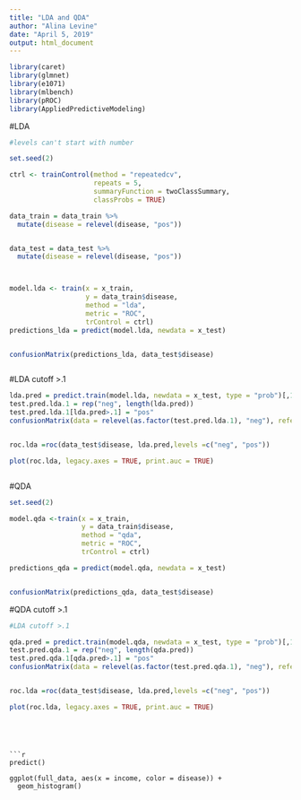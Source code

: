 ```yaml
---
title: "LDA and QDA"
author: "Alina Levine"
date: "April 5, 2019"
output: html_document
---
```




```r
library(caret)
library(glmnet)
library(e1071)
library(mlbench)
library(pROC)
library(AppliedPredictiveModeling)


```


#LDA

```r

#levels can't start with number

set.seed(2)

ctrl <- trainControl(method = "repeatedcv",
                     repeats = 5,
                     summaryFunction = twoClassSummary,
                     classProbs = TRUE)

data_train = data_train %>%
  mutate(disease = relevel(disease, "pos"))


data_test = data_test %>%
  mutate(disease = relevel(disease, "pos"))



model.lda <- train(x = x_train,
                   y = data_train$disease,
                   method = "lda",
                   metric = "ROC",
                   trControl = ctrl)
predictions_lda = predict(model.lda, newdata = x_test)


confusionMatrix(predictions_lda, data_test$disease)



```


#LDA cutoff >.1

```r
lda.pred = predict.train(model.lda, newdata = x_test, type = "prob")[,1]
test.pred.lda.1 = rep("neg", length(lda.pred))
test.pred.lda.1[lda.pred>.1] = "pos"
confusionMatrix(data = relevel(as.factor(test.pred.lda.1), "neg"), reference = data_test$disease, positive = "pos")


roc.lda =roc(data_test$disease, lda.pred,levels =c("neg", "pos"))

plot(roc.lda, legacy.axes = TRUE, print.auc = TRUE)



```


#QDA

```r

set.seed(2)

model.qda <-train(x = x_train,
                  y = data_train$disease,
                  method = "qda",
                  metric = "ROC",
                  trControl = ctrl)

predictions_qda = predict(model.qda, newdata = x_test)


confusionMatrix(predictions_qda, data_test$disease)

```


#QDA cutoff >.1

```r
#LDA cutoff >.1

qda.pred = predict.train(model.qda, newdata = x_test, type = "prob")[,1]
test.pred.qda.1 = rep("neg", length(qda.pred))
test.pred.qda.1[qda.pred>.1] = "pos"
confusionMatrix(data = relevel(as.factor(test.pred.qda.1), "neg"), reference = data_test$disease, positive = "pos")


roc.lda =roc(data_test$disease, lda.pred,levels =c("neg", "pos"))

plot(roc.lda, legacy.axes = TRUE, print.auc = TRUE)


```



```




```r
predict()

ggplot(full_data, aes(x = income, color = disease)) +
  geom_histogram()

```

